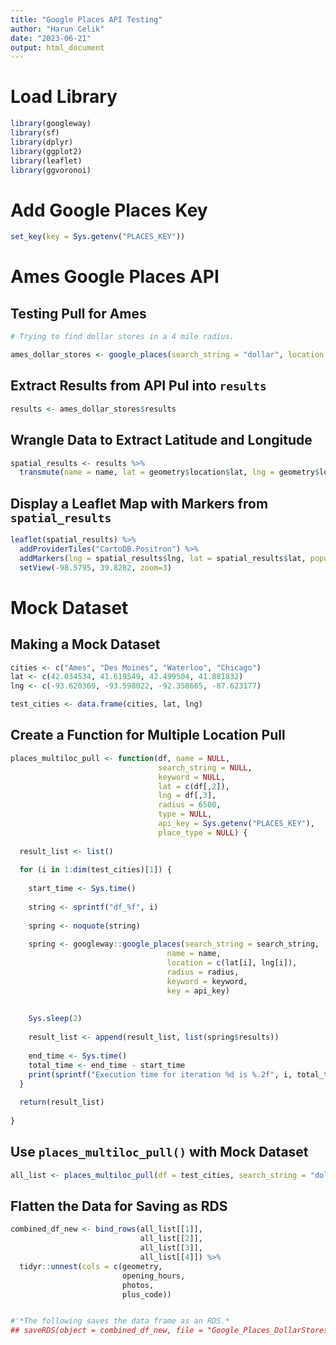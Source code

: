 ```yaml
---
title: "Google Places API Testing"
author: "Harun Celik"
date: "2023-06-21"
output: html_document
---
```


# Load Library

```r
library(googleway)
library(sf)
library(dplyr)
library(ggplot2)
library(leaflet)
library(ggvoronoi)
```

# Add Google Places Key

```r
set_key(key = Sys.getenv("PLACES_KEY"))
```

# Ames Google Places API

## Testing Pull for Ames

```r
# Trying to find dollar stores in a 4 mile radius.

ames_dollar_stores <- google_places(search_string = "dollar", location = c(42.034534, -93.620369), radius = 6500, keyword = "store")
```

## Extract Results from API Pul into `results`

```r
results <- ames_dollar_stores$results
```

## Wrangle Data to Extract Latitude and Longitude

```r
spatial_results <- results %>% 
  transmute(name = name, lat = geometry$location$lat, lng = geometry$location$lng)
```

## Display a Leaflet Map with Markers from `spatial_results`

```r
leaflet(spatial_results) %>%
  addProviderTiles("CartoDB.Positron") %>%
  addMarkers(lng = spatial_results$lng, lat = spatial_results$lat, popup = spatial_results$name) %>%
  setView(-98.5795, 39.8282, zoom=3)
```

# Mock Dataset

## Making a Mock Dataset

```r
cities <- c("Ames", "Des Moines", "Waterloo", "Chicago")
lat <- c(42.034534, 41.619549, 42.499504, 41.881832)
lng <- c(-93.620369, -93.598022, -92.358665, -87.623177)

test_cities <- data.frame(cities, lat, lng)
```

## Create a Function for Multiple Location Pull

```r
places_multiloc_pull <- function(df, name = NULL, 
                                 search_string = NULL, 
                                 keyword = NULL, 
                                 lat = c(df[,2]),
                                 lng = df[,3],
                                 radius = 6500, 
                                 type = NULL, 
                                 api_key = Sys.getenv("PLACES_KEY"), 
                                 place_type = NULL) {
  
  result_list <- list()
  
  for (i in 1:dim(test_cities)[1]) {
    
    start_time <- Sys.time()
    
    string <- sprintf("df_%f", i)
    
    spring <- noquote(string) 
    
    spring <- googleway::google_places(search_string = search_string, 
                                   name = name, 
                                   location = c(lat[i], lng[i]), 
                                   radius = radius, 
                                   keyword = keyword, 
                                   key = api_key)
    
    
    Sys.sleep(2)
    
    result_list <- append(result_list, list(spring$results))
    
    end_time <- Sys.time()
    total_time <- end_time - start_time
    print(sprintf("Execution time for iteration %d is %.2f", i, total_time))
  }
  
  return(result_list)
  
}
```

## Use `places_multiloc_pull()` with Mock Dataset 

```r
all_list <- places_multiloc_pull(df = test_cities, search_string = "dollar")
```

## Flatten the Data for Saving as RDS 

```r
combined_df_new <- bind_rows(all_list[[1]], 
                             all_list[[2]], 
                             all_list[[3]], 
                             all_list[[4]]) %>%
  tidyr::unnest(cols = c(geometry, 
                         opening_hours, 
                         photos, 
                         plus_code))


#'*The following saves the data frame as an RDS.*
## saveRDS(object = combined_df_new, file = "Google_Places_DollarStores.rds")
```


